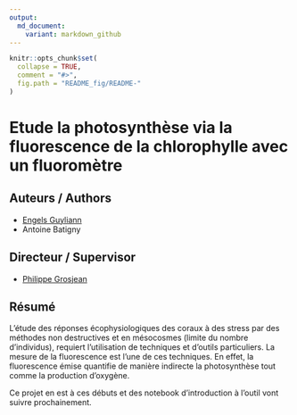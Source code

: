 ```yaml
---
output:
  md_document:
    variant: markdown_github
---
```


<!-- README.md is generated from README.Rmd. Please edit that file -->

```r
knitr::opts_chunk$set(
  collapse = TRUE,
  comment = "#>",
  fig.path = "README_fig/README-"
)
```

# Etude la photosynthèse via la fluorescence de la chlorophylle avec un fluoromètre

## Auteurs / Authors 

- [Engels Guyliann](https://github.com/GuyliannEngels)
- Antoine Batigny 

## Directeur / Supervisor 

- [Philippe Grosjean](https://github.com/phgrosjean)


## Résumé 

L'étude des réponses écophysiologiques des coraux à des stress par des méthodes non destructives et en mésocosmes (limite du nombre d'individus), requiert l'utilisation de techniques et d'outils particuliers. La mesure de la fluorescence est l'une de ces techniques. En effet, la fluorescence émise quantifie de manière indirecte la photosynthèse tout comme la production d'oxygène.

Ce projet en est à ces débuts et des notebook d'introduction à l’outil vont suivre prochainement. 
